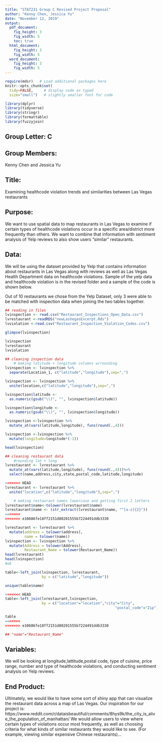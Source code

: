 ```yaml
---
title: "STAT231 Group C Revised Project Proposal"
author: "Kenny Chen, Jessica Yu"
date: "November 12, 2019"
output: 
  pdf_document:
    fig_height: 3
    fig_width: 5
    toc: true
  html_document:
    fig_height: 3
    fig_width: 5
  word_document:
    fig_height: 3
    fig_width: 5
---
```


```r
require(mdsr)   # Load additional packages here 
knitr::opts_chunk$set(
  tidy=FALSE,     # display code as typed
  size="small")   # slightly smaller font for code

library(dplyr)
library(tidyverse)
library(stringr)
library(formattable)
library(fuzzyjoin)
```

## Group Letter: C

## Group Members:
Kenny Chen and Jessica Yu

## Title:

Examining healthcode violation trends and similarities between Las Vegas restaurants

## Purpose:

We want to use spatial data to map restaurants in Las Vegas to examine if certain types of healthcode violations occur in a specific area/district more frequently than others. We want to combine that information with sentiment analysis of Yelp reviews to also show users "similar" restaurants. 


## Data:
We will be using the dataset provided by Yelp that contains information about restaurants in Las Vegas along with reviews as well as Las Vegas Health Department data on healthcode violations. Sample of the yelp data and healthcode violation is in the revised folder and a sample of the code is shown below. 

Out of 10 restaurants we chose from the Yelp Dataset, only 3 were able to be matched with inspection data when joining the two tables together. 

```r

## reading in files
lvinspection <- read.csv("Restaurant_Inspections_Open_Data.csv")
lvrestaurant <-readRDS("newLasVegasExcerpt.Rds")
lvviolation <-read.csv("Restaurant_Inspection_Violation_Codes.csv")

glimpse(lvinspection)

```

```r

lvinspection
lvrestaurant
lvviolation

## cleaning inspection data 
    # making latitude + longitude columns w/rounding
lvinspection <- lvinspection %>%
  separate(Location_1, c("latitude","longitude"),sep=",")

lvinspection <- lvinspection %>%
  unite(location,c("latitude","longitude"),sep=",")

lvinspection$latitude <- 
  as.numeric(gsub("\\(", "", lvinspection$latitude))

lvinspection$longitude <- 
  as.numeric(gsub("\\)", "", lvinspection$longitude))

lvinspection <-lvinspection %>%
  mutate_at(vars(latitude,longitude), funs(round(.,4)))

lvinspection <-lvinspection %>%
  mutate(longitude=longitude*(-1))

head(lvinspection)

```

```r
## cleaning restaurant data
    #rounding lat + long
lvrestaurant <- lvrestaurant %>%
  mutate_at(vars(latitude,longitude), funs(round(.,4)))%>%
  select(name,address,city,state,postal_code,latitude,longitude)

<<<<<<< HEAD
lvrestaurant <- lvrestaurant %>%
  unite("location",c("latitude","longitude"),sep=",")

    # making restaurant names lowercase and getting first 2 letters
lvrestaurant$name<-tolower(lvrestaurant$name)
lvrestaurant$name <- (str_extract(lvrestaurant$name, "^[a-z]{2}"))
=======
>>>>>>> e10686fe18ff2151d80201555b7224491ddb3330

lvrestaurant <- lvrestaurant %>%
  mutate(address = tolower(address),
         name = tolower(name))
lvinspection <- lvinspection %>%
  mutate(Address = tolower(Address),
         Restaurant_Name = tolower(Restaurant_Name))
head(lvrestaurant)
head(lvinspection)
#ok

```

```r
table<-left_join(lvinspection, lvrestaurant,
                 by = c("latitude","longitude"))

unique(table$name)

<<<<<<< HEAD
table<-left_join(lvrestaurant,lvinspection, 
                 by = c("location"="location","city"="City",
                                                   "postal_code"="Zip"))

table
=======
>>>>>>> e10686fe18ff2151d80201555b7224491ddb3330

## "name"="Restaurant_Name"

```

## Variables:
We will be looking at longitude,lattitude,postal code, type of cuisine, price range, number and type of healthcode violations, and conducting sentiment analysis on Yelp reviews. 

## End Product:

Ultimately, we would like to have some sort of shiny app that can visualize the restaurant data across a map of Las Vegas. Our inspiration for our project is: https://www.reddit.com/r/dataisbeautiful/comments/8hys9k/the_city_is_alive_the_population_of_manhattan/ We would allow users to view where certain types of violations occur most frequently, as well as choosing criteria for what kinds of similar restaurants they would like to see. (For example, viewing similar expensive Chinese restaurants)...


